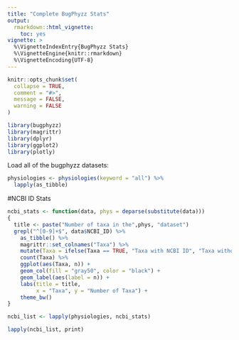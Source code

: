 ```yaml
---
title: "Complete BugPhyzz Stats"
output:
  rmarkdown::html_vignette:
    toc: yes
vignette: >
  %\VignetteIndexEntry{BugPhyzz Stats}
  %\VignetteEngine{knitr::rmarkdown}
  %\VignetteEncoding{UTF-8}
---
```


```r
knitr::opts_chunk$set(
  collapse = TRUE,
  comment = "#>",
  message = FALSE,
  warning = FALSE
)

```

```r
library(bugphyzz)
library(magrittr)
library(dplyr)
library(ggplot2)
library(plotly)
```

Load all of the bugphyzz datasets:

```r
physiologies <- physiologies(keyword = "all") %>% 
  lapply(as_tibble)
```

#NCBI ID Stats
```r
ncbi_stats <- function(data, phys = deparse(substitute(data)))
{
  title <- paste("Number of taxa in the",phys, "dataset")
  grepl("^[0-9]+$", data$NCBI_ID) %>%
    as_tibble() %>%
    magrittr::set_colnames("Taxa") %>%
    mutate(Taxa = ifelse(Taxa == TRUE, "Taxa with NCBI ID", "Taxa without NCBI ID")) %>%
    count(Taxa) %>%
    ggplot(aes(Taxa, n)) +
    geom_col(fill = "gray50", color = "black") +
    geom_label(aes(label = n)) +
    labs(title = title,
         x = "Taxa", y = "Number of Taxa") +
    theme_bw()
}
```
```r
ncbi_list <- lapply(physiologies, ncbi_stats)

```
```r
lapply(ncbi_list, print)
```


